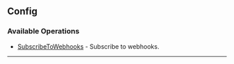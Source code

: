 
## Config

### Available Operations

* [SubscribeToWebhooks](/resources/config/subscribe_to_webhooks) - Subscribe to webhooks.

---
<SubscribeToWebhooks />
